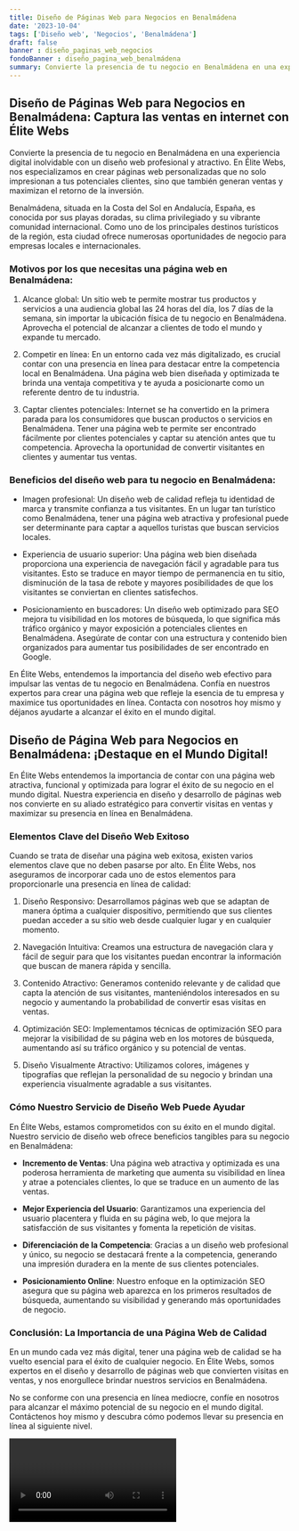 ```yaml
---
title: Diseño de Páginas Web para Negocios en Benalmádena
date: '2023-10-04'
tags: ['Diseño web', 'Negocios', 'Benalmádena']
draft: false
banner : diseño_paginas_web_negocios
fondoBanner : diseño_pagina_web_benalmádena
summary: Convierte la presencia de tu negocio en Benalmádena en una experiencia digital inolvidable con un diseño web profesional y atractivo. En Élite Webs, nos especializamos en crear páginas web personalizadas que no solo impresionan a tus potenciales clientes, sino que también generan ventas y maximizan el retorno de la inversión.
---
```


## Diseño de Páginas Web para Negocios en Benalmádena: Captura las ventas en internet con Élite Webs

Convierte la presencia de tu negocio en Benalmádena en una experiencia digital inolvidable con un diseño web profesional y atractivo. En Élite Webs, nos especializamos en crear páginas web personalizadas que no solo impresionan a tus potenciales clientes, sino que también generan ventas y maximizan el retorno de la inversión.

Benalmádena, situada en la Costa del Sol en Andalucía, España, es conocida por sus playas doradas, su clima privilegiado y su vibrante comunidad internacional. Como uno de los principales destinos turísticos de la región, esta ciudad ofrece numerosas oportunidades de negocio para empresas locales e internacionales.

### Motivos por los que necesitas una página web en Benalmádena:

1. Alcance global: Un sitio web te permite mostrar tus productos y servicios a una audiencia global las 24 horas del día, los 7 días de la semana, sin importar la ubicación física de tu negocio en Benalmádena. Aprovecha el potencial de alcanzar a clientes de todo el mundo y expande tu mercado.

2. Competir en línea: En un entorno cada vez más digitalizado, es crucial contar con una presencia en línea para destacar entre la competencia local en Benalmádena. Una página web bien diseñada y optimizada te brinda una ventaja competitiva y te ayuda a posicionarte como un referente dentro de tu industria.

3. Captar clientes potenciales: Internet se ha convertido en la primera parada para los consumidores que buscan productos o servicios en Benalmádena. Tener una página web te permite ser encontrado fácilmente por clientes potenciales y captar su atención antes que tu competencia. Aprovecha la oportunidad de convertir visitantes en clientes y aumentar tus ventas.

### Beneficios del diseño web para tu negocio en Benalmádena:

- Imagen profesional: Un diseño web de calidad refleja tu identidad de marca y transmite confianza a tus visitantes. En un lugar tan turístico como Benalmádena, tener una página web atractiva y profesional puede ser determinante para captar a aquellos turistas que buscan servicios locales.

- Experiencia de usuario superior: Una página web bien diseñada proporciona una experiencia de navegación fácil y agradable para tus visitantes. Esto se traduce en mayor tiempo de permanencia en tu sitio, disminución de la tasa de rebote y mayores posibilidades de que los visitantes se conviertan en clientes satisfechos.

- Posicionamiento en buscadores: Un diseño web optimizado para SEO mejora tu visibilidad en los motores de búsqueda, lo que significa más tráfico orgánico y mayor exposición a potenciales clientes en Benalmádena. Asegúrate de contar con una estructura y contenido bien organizados para aumentar tus posibilidades de ser encontrado en Google.

En Élite Webs, entendemos la importancia del diseño web efectivo para impulsar las ventas de tu negocio en Benalmádena. Confía en nuestros expertos para crear una página web que refleje la esencia de tu empresa y maximice tus oportunidades en línea. Contacta con nosotros hoy mismo y déjanos ayudarte a alcanzar el éxito en el mundo digital.

<GifSeo />

<Cta />

## Diseño de Página Web para Negocios en Benalmádena: ¡Destaque en el Mundo Digital!

En Élite Webs entendemos la importancia de contar con una página web atractiva, funcional y optimizada para lograr el éxito de su negocio en el mundo digital. Nuestra experiencia en diseño y desarrollo de páginas web nos convierte en su aliado estratégico para convertir visitas en ventas y maximizar su presencia en línea en Benalmádena.

### Elementos Clave del Diseño Web Exitoso

Cuando se trata de diseñar una página web exitosa, existen varios elementos clave que no deben pasarse por alto. En Élite Webs, nos aseguramos de incorporar cada uno de estos elementos para proporcionarle una presencia en línea de calidad:

1. Diseño Responsivo: Desarrollamos páginas web que se adaptan de manera óptima a cualquier dispositivo, permitiendo que sus clientes puedan acceder a su sitio web desde cualquier lugar y en cualquier momento.

2. Navegación Intuitiva: Creamos una estructura de navegación clara y fácil de seguir para que los visitantes puedan encontrar la información que buscan de manera rápida y sencilla.

3. Contenido Atractivo: Generamos contenido relevante y de calidad que capta la atención de sus visitantes, manteniéndolos interesados en su negocio y aumentando la probabilidad de convertir esas visitas en ventas.

4. Optimización SEO: Implementamos técnicas de optimización SEO para mejorar la visibilidad de su página web en los motores de búsqueda, aumentando así su tráfico orgánico y su potencial de ventas.

5. Diseño Visualmente Atractivo: Utilizamos colores, imágenes y tipografías que reflejan la personalidad de su negocio y brindan una experiencia visualmente agradable a sus visitantes.

### Cómo Nuestro Servicio de Diseño Web Puede Ayudar

En Élite Webs, estamos comprometidos con su éxito en el mundo digital. Nuestro servicio de diseño web ofrece beneficios tangibles para su negocio en Benalmádena:

- **Incremento de Ventas**: Una página web atractiva y optimizada es una poderosa herramienta de marketing que aumenta su visibilidad en línea y atrae a potenciales clientes, lo que se traduce en un aumento de las ventas.

- **Mejor Experiencia del Usuario**: Garantizamos una experiencia del usuario placentera y fluida en su página web, lo que mejora la satisfacción de sus visitantes y fomenta la repetición de visitas.

- **Diferenciación de la Competencia**: Gracias a un diseño web profesional y único, su negocio se destacará frente a la competencia, generando una impresión duradera en la mente de sus clientes potenciales.

- **Posicionamiento Online**: Nuestro enfoque en la optimización SEO asegura que su página web aparezca en los primeros resultados de búsqueda, aumentando su visibilidad y generando más oportunidades de negocio.

### Conclusión: La Importancia de una Página Web de Calidad

En un mundo cada vez más digital, tener una página web de calidad se ha vuelto esencial para el éxito de cualquier negocio. En Élite Webs, somos expertos en el diseño y desarrollo de páginas web que convierten visitas en ventas, y nos enorgullece brindar nuestros servicios en Benalmádena.

No se conforme con una presencia en línea mediocre, confíe en nosotros para alcanzar el máximo potencial de su negocio en el mundo digital. Contáctenos hoy mismo y descubra cómo podemos llevar su presencia en línea al siguiente nivel.

<Video />

<CtaBot job='Negocios' city='Benalmádena'/>

<Gmaps query='Benalmádena+españa+maps' />
